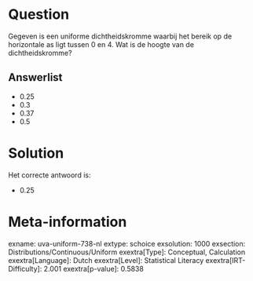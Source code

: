 Question
========

Gegeven is een uniforme dichtheidskromme waarbij het bereik op de
horizontale as ligt tussen 0 en 4. Wat is de hoogte van de
dichtheidskromme?

Answerlist
----------

* 0.25
* 0.3
* 0.37
* 0.5

Solution
========

Het correcte antwoord is: 

* 0.25

Meta-information
================
exname: uva-uniform-738-nl
extype: schoice
exsolution: 1000
exsection: Distributions/Continuous/Uniform
exextra[Type]: Conceptual, Calculation
exextra[Language]: Dutch
exextra[Level]: Statistical Literacy
exextra[IRT-Difficulty]: 2.001
exextra[p-value]: 0.5838

